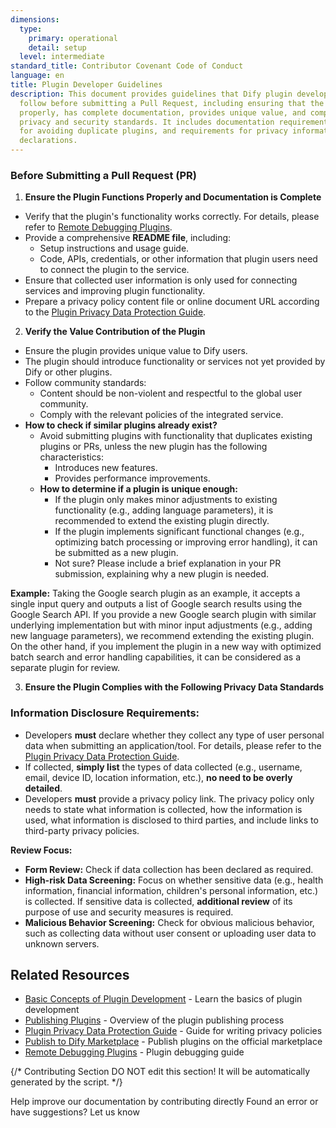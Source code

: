 ```yaml
---
dimensions:
  type:
    primary: operational
    detail: setup
  level: intermediate
standard_title: Contributor Covenant Code of Conduct
language: en
title: Plugin Developer Guidelines
description: This document provides guidelines that Dify plugin developers need to
  follow before submitting a Pull Request, including ensuring that the plugin functions
  properly, has complete documentation, provides unique value, and complies with data
  privacy and security standards. It includes documentation requirements, guidelines
  for avoiding duplicate plugins, and requirements for privacy information collection
  declarations.
---
```


### Before Submitting a Pull Request (PR)

1. **Ensure the Plugin Functions Properly and Documentation is Complete**

* Verify that the plugin's functionality works correctly. For details, please refer to [Remote Debugging Plugins](/plugin_dev_en/0411-remote-debug-a-plugin.en).
* Provide a comprehensive **README file**, including:
  * Setup instructions and usage guide.
  * Code, APIs, credentials, or other information that plugin users need to connect the plugin to the service.
* Ensure that collected user information is only used for connecting services and improving plugin functionality.
* Prepare a privacy policy content file or online document URL according to the [Plugin Privacy Data Protection Guide](/plugin_dev_en/0312-privacy-protection-guidelines.en).

2. **Verify the Value Contribution of the Plugin**

* Ensure the plugin provides unique value to Dify users.
* The plugin should introduce functionality or services not yet provided by Dify or other plugins.
* Follow community standards:
  * Content should be non-violent and respectful to the global user community.
  * Comply with the relevant policies of the integrated service.
* **How to check if similar plugins already exist?**
  * Avoid submitting plugins with functionality that duplicates existing plugins or PRs, unless the new plugin has the following characteristics:
    * Introduces new features.
    * Provides performance improvements.
  * **How to determine if a plugin is unique enough:**
    * If the plugin only makes minor adjustments to existing functionality (e.g., adding language parameters), it is recommended to extend the existing plugin directly.
    * If the plugin implements significant functional changes (e.g., optimizing batch processing or improving error handling), it can be submitted as a new plugin.
    * Not sure? Please include a brief explanation in your PR submission, explaining why a new plugin is needed.

**Example:** Taking the Google search plugin as an example, it accepts a single input query and outputs a list of Google search results using the Google Search API. If you provide a new Google search plugin with similar underlying implementation but with minor input adjustments (e.g., adding new language parameters), we recommend extending the existing plugin. On the other hand, if you implement the plugin in a new way with optimized batch search and error handling capabilities, it can be considered as a separate plugin for review.

3. **Ensure the Plugin Complies with the Following Privacy Data Standards**

### Information Disclosure Requirements:

* Developers **must** declare whether they collect any type of user personal data when submitting an application/tool. For details, please refer to the [Plugin Privacy Data Protection Guide](/plugin_dev_en/0312-privacy-protection-guidelines.en).
* If collected, **simply list** the types of data collected (e.g., username, email, device ID, location information, etc.), **no need to be overly detailed**.
* Developers **must** provide a privacy policy link. The privacy policy only needs to state what information is collected, how the information is used, what information is disclosed to third parties, and include links to third-party privacy policies.

**Review Focus:**

* **Form Review:** Check if data collection has been declared as required.
* **High-risk Data Screening:** Focus on whether sensitive data (e.g., health information, financial information, children's personal information, etc.) is collected. If sensitive data is collected, **additional review** of its purpose of use and security measures is required.
* **Malicious Behavior Screening:** Check for obvious malicious behavior, such as collecting data without user consent or uploading user data to unknown servers.

## Related Resources

- [Basic Concepts of Plugin Development](/plugin_dev_en/0111-getting-started-dify-plugin.en) - Learn the basics of plugin development
- [Publishing Plugins](/plugin_dev_en/0321-release-overview.en) - Overview of the plugin publishing process
- [Plugin Privacy Data Protection Guide](/plugin_dev_en/0312-privacy-protection-guidelines.en) - Guide for writing privacy policies
- [Publish to Dify Marketplace](/plugin_dev_en/0322-release-to-dify-marketplace.en) - Publish plugins on the official marketplace
- [Remote Debugging Plugins](/plugin_dev_en/0411-remote-debug-a-plugin.en) - Plugin debugging guide

{/*
Contributing Section
DO NOT edit this section!
It will be automatically generated by the script.
*/}

<CardGroup cols="2">
    <Card
        title="Edit this page"
        icon="pen-to-square"
        href="https://github.com/langgenius/dify-docs-mintlify/edit/main/plugin_dev_en/0312-contributor-covenant-code-of-conduct.en.mdx"
    >
        Help improve our documentation by contributing directly
    </Card>
    <Card
        title="Report an issue"
        icon="github"
        href="https://github.com/langgenius/dify-docs-mintlify/issues/new?title=Documentation%20Issue%3A%20contributor-covenant-code-of-conduct&body=%23%23%20Issue%20Description%0A%3C%21--%20Please%20briefly%20describe%20the%20issue%20you%20found%20--%3E%0A%0A%23%23%20Page%20Link%0Ahttps%3A%2F%2Fgithub.com%2Flanggenius%2Fdify-docs-mintlify%2Fblob%2Fmain%2Fplugin_dev_en%2F0312-contributor-covenant-code-of-conduct.en.mdx%0A%0A%23%23%20Suggested%20Changes%0A%3C%21--%20If%20you%20have%20specific%20suggestions%20for%20changes%2C%20please%20describe%20them%20here%20--%3E%0A%0A%3C%21--%20Thank%20you%20for%20helping%20improve%20our%20documentation%21%20--%3E"
    >
        Found an error or have suggestions? Let us know
    </Card>
</CardGroup>
